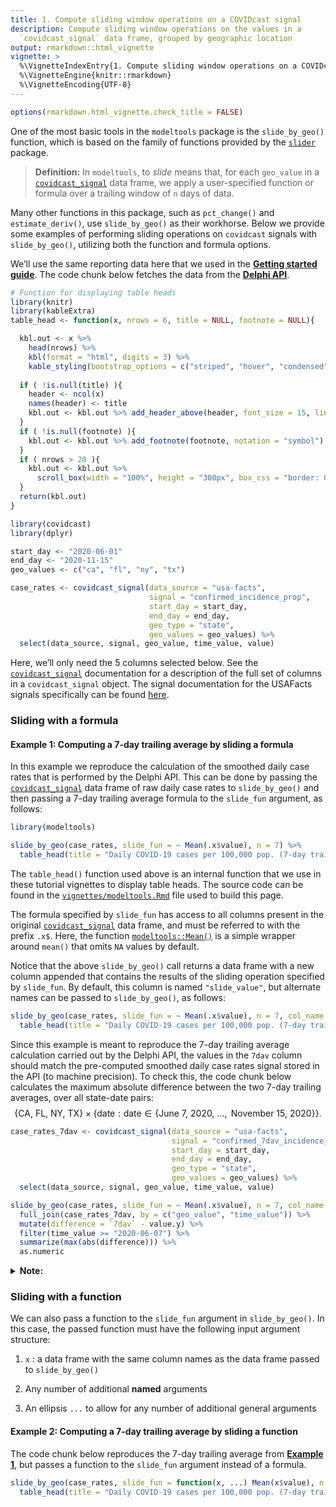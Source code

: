 ```yaml
---
title: 1. Compute sliding window operations on a COVIDcast signal
description: Compute sliding window operations on the values in a 
  `covidcast_signal` data frame, grouped by geographic location
output: rmarkdown::html_vignette
vignette: >
  %\VignetteIndexEntry{1. Compute sliding window operations on a COVIDcast signal}
  %\VignetteEngine{knitr::rmarkdown}
  %\VignetteEncoding{UTF-8}
---
```


```r
options(rmarkdown.html_vignette.check_title = FALSE)
```

One of the most basic tools in the `modeltools` package is the `slide_by_geo()`
function, which is based on the family of functions provided by the 
[`slider`](https://cran.r-project.org/web/packages/slider/vignettes/slider.html)
package. 

>**Definition:** In `modeltools`, to *slide* means that, for each `geo_value`
in a [`covidcast_signal`](https://cmu-delphi.github.io/covidcast/covidcastR/reference/covidcast_signal.html) 
data frame, we apply a user-specified function or formula over a trailing 
window of `n` days of data.

Many other functions in this package, such as `pct_change()` and
`estimate_deriv()`, use `slide_by_geo()` as their workhorse. Below we provide
some examples of performing sliding operations on `covidcast` signals with
`slide_by_geo()`, utilizing both the function and formula options.

We'll use the same reporting data here that we used in the
[**Getting started guide**](https://cmu-delphi.github.io/covidcast/modeltoolsR/articles/modeltools.html).
The code chunk below fetches the data from the 
[**Delphi API**](https://cmu-delphi.github.io/delphi-epidata/api/covidcast_signals.html).

```r
# Function for displaying table heads
library(knitr)
library(kableExtra)
table_head <- function(x, nrows = 6, title = NULL, footnote = NULL){

  kbl.out <- x %>%
    head(nrows) %>%
    kbl(format = "html", digits = 3) %>%
    kable_styling(bootstrap_options = c("striped", "hover", "condensed", "responsive"))
  
  if ( !is.null(title) ){
    header <- ncol(x)
    names(header) <- title
    kbl.out <- kbl.out %>% add_header_above(header, font_size = 15, line = F)
  }
  if ( !is.null(footnote) ){
    kbl.out <- kbl.out %>% add_footnote(footnote, notation = "symbol")
  }
  if ( nrows > 20 ){
    kbl.out <- kbl.out %>% 
      scroll_box(width = "100%", height = "300px", box_css = "border: 0px solid #fff; padding: 2px; ")
  }
  return(kbl.out)
}
```

```r
library(covidcast)
library(dplyr)

start_day <- "2020-06-01"
end_day <- "2020-11-15"
geo_values <- c("ca", "fl", "ny", "tx")

case_rates <- covidcast_signal(data_source = "usa-facts",
                               signal = "confirmed_incidence_prop",
                               start_day = start_day,
                               end_day = end_day,
                               geo_type = "state",
                               geo_values = geo_values) %>%
  select(data_source, signal, geo_value, time_value, value)
```

Here, we'll only need the 5 columns selected below. See the 
[`covidcast_signal`](https://cmu-delphi.github.io/covidcast/covidcastR/reference/covidcast_signal.html) 
documentation for a description of the full set of columns in a 
`covidcast_signal` object. The signal documentation for the USAFacts signals
specifically can be found
[here](https://cmu-delphi.github.io/delphi-epidata/api/covidcast-signals/usa-facts.html).


### Sliding with a formula

#### Example 1: Computing a 7-day trailing average by sliding a formula

In this example we reproduce the calculation of the smoothed daily case rates 
that is performed by the Delphi API. This can be done by passing the 
[`covidcast_signal`](https://cmu-delphi.github.io/covidcast/covidcastR/reference/covidcast_signal.html) 
data frame of raw daily case rates to `slide_by_geo()` and then passing a 7-day
trailing average formula to the `slide_fun` argument, as follows:

```r
library(modeltools)

slide_by_geo(case_rates, slide_fun = ~ Mean(.x$value), n = 7) %>%
  table_head(title = "Daily COVID-19 cases per 100,000 pop. (7-day trailing average)")
```

The `table_head()` function used above is an internal function that we use in 
these tutorial vignettes to display table heads. The source code can be found 
in the [`vignettes/modeltools.Rmd`](modeltools.Rmd) file used to build this 
page.

The formula specified by `slide_fun` has access to all columns present in the
original
[`covidcast_signal`](https://cmu-delphi.github.io/covidcast/covidcastR/reference/covidcast_signal.html) 
data frame, and must be referred to with the prefix `.x$`. Here, the function
[`modeltools::Mean()`](https://cmu-delphi.github.io/covidcast/covidcastR/reference/Min.html) 
is a simple wrapper around `mean()` that omits `NA` values by default.

Notice that the above `slide_by_geo()` call returns a data frame with a new 
column appended that contains the results of the sliding operation specified by
`slide_fun`. By default, this column is named `"slide_value"`, but alternate
names can be passed to `slide_by_geo()`, as follows:

```r
slide_by_geo(case_rates, slide_fun = ~ Mean(.x$value), n = 7, col_name = "7dav") %>%
  table_head(title = "Daily COVID-19 cases per 100,000 pop. (7-day trailing average)")
```

Since this example is meant to reproduce the 7-day trailing average calculation 
carried out by the Delphi API, the values in the `7dav` column should match the 
pre-computed smoothed daily case rates signal stored in the API 
(to machine precision). To check this, the code chunk below calculates the 
maximum absolute difference between the two 7-day trailing averages, 
over all state-date pairs:
$$\big\{\text{CA, FL, NY, TX}\big\} \times \big\{\text{date}: \text{date}\in \{\text{June 7, 2020, }\dots,\text{ November 15, 2020}\}\big\}.$$

```r
case_rates_7dav <- covidcast_signal(data_source = "usa-facts",
                                    signal = "confirmed_7dav_incidence_prop",
                                    start_day = start_day,
                                    end_day = end_day,
                                    geo_type = "state",
                                    geo_values = geo_values) %>%
  select(data_source, signal, geo_value, time_value, value)

slide_by_geo(case_rates, slide_fun = ~ Mean(.x$value), n = 7, col_name = "7dav") %>%
  full_join(case_rates_7dav, by = c("geo_value", "time_value")) %>%
  mutate(difference = `7dav` - value.y) %>%
  filter(time_value >= "2020-06-07") %>%
  summarize(max(abs(difference))) %>%
  as.numeric
```

<details><summary>**Note:**</summary>
The raw daily case rates that we pass to `slide_by_geo()` begin on June 1, 2020,
so the `"7dav"` column created by `slide_by_geo()` doesn't represent a true 
*7-day average* until June 7, 2020. This is why we only perform the sanity check
calculation above on the dates June 7, 2020, ..., November 15, 2020. When a 
trailing window of `n` days is not available, `slide_by_geo()` just applies the
`slide_fun` function/formula to whatever data *is* available. So for June `n`th,
`n = 1,...,6`, the values in the `"7dav"` column are only `n`-day trailing
averages. Whereas the pre-computed smoothed daily case rates signal stored in
Delphi's API is a true 7-day average for all dates June 1, 2020, ..., November
15, 2020.
</details>


### Sliding with a function 

We can also pass a function to the `slide_fun` argument in `slide_by_geo()`.
In this case, the passed function must have the following input argument 
structure: 

1. `x` : a data frame with the same column names as the data frame passed to
`slide_by_geo()`

2. Any number of additional **named** arguments

3. An ellipsis `...` to allow for any number of additional general arguments

#### Example 2: Computing a 7-day trailing average by sliding a function

The code chunk below reproduces the 7-day trailing average from
[**Example 1**][Example 1: Computing a 7-day trailing average by sliding a formula], 
but passes a function to the `slide_fun` argument instead of a formula.

```r
slide_by_geo(case_rates, slide_fun = function(x, ...) Mean(x$value), n = 7, col_name = "7dav") %>%
  table_head(title = "Daily COVID-19 cases per 100,000 pop. (7-day trailing average)")
```
